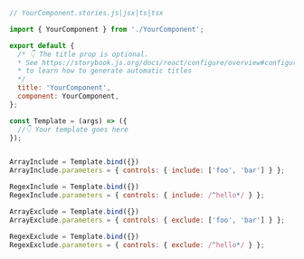 ```js
// YourComponent.stories.js|jsx|ts|tsx

import { YourComponent } from './YourComponent';

export default {
  /* 👇 The title prop is optional.
  * See https://storybook.js.org/docs/react/configure/overview#configure-story-loading
  * to learn how to generate automatic titles
  */
  title: 'YourComponent',
  component: YourComponent,
};

const Template = (args) => ({
  //👇 Your template goes here
});


ArrayInclude = Template.bind({})
ArrayInclude.parameters = { controls: { include: ['foo', 'bar'] } };

RegexInclude = Template.bind({})
RegexInclude.parameters = { controls: { include: /^hello*/ } };

ArrayExclude = Template.bind({})
ArrayExclude.parameters = { controls: { exclude: ['foo', 'bar'] } };

RegexExclude = Template.bind({})
RegexExclude.parameters = { controls: { exclude: /^hello*/ } };
```
